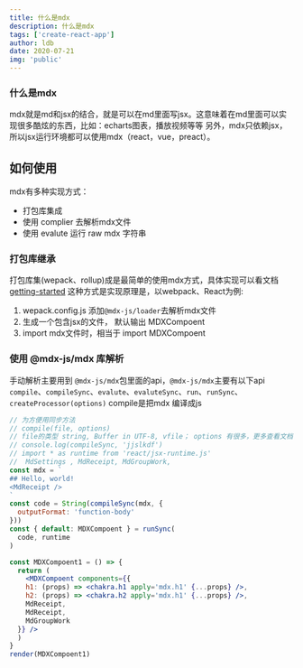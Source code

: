 ```yaml
---
title: 什么是mdx
description: 什么是mdx
tags: ['create-react-app']
author: ldb
date: 2020-07-21
img: 'public'
---
```


### 什么是mdx
mdx就是md和jsx的结合，就是可以在md里面写jsx。这意味着在md里面可以实现很多酷炫的东西，比如：echarts图表，播放视频等等
另外，mdx只依赖jsx，所以jsx运行环境都可以使用mdx（react，vue，preact）。

## 如何使用
mdx有多种实现方式：
- 打包库集成
- 使用 complier 去解析mdx文件
- 使用 evalute 运行 raw mdx 字符串

### 打包库继承

打包库集(wepack、rollup)成是最简单的使用mdx方式，具体实现可以看文档
[getting-started](https://mdxjs.com/docs/getting-started)
这种方式是实现原理是，以webpack、React为例:
1. wepack.config.js 添加`@mdx-js/loader`去解析mdx文件
2. 生成一个包含jsx的文件， 默认输出 MDXCompoent
3. import mdx文件时，相当于 import MDXCompoent

### 使用 @mdx-js/mdx 库解析
手动解析主要用到 `@mdx-js/mdx`包里面的api，`@mdx-js/mdx`主要有以下api
`compile`、`compileSync`、`evalute`、`evaluteSync`、`run`、`runSync`、`createProcessor(options)`
compile是把mdx 编译成js
```jsx manual=true
// 为方便用同步方法
// compile(file, options)
// file的类型 string, Buffer in UTF-8, vfile； options 有很多，更多查看文档
// console.log(compileSync, 'jjslkdf')
// import * as runtime from 'react/jsx-runtime.js'
//  MdSettings , MdReceipt, MdGroupWork,
const mdx = `
## Hello, world!
<MdReceipt />
`
const code = String(compileSync(mdx, {
  outputFormat: 'function-body'
}))
const { default: MDXCompoent } = runSync(
  code, runtime
)

const MDXCompoent1 = () => {
  return (
    <MDXCompoent components={{
    h1: (props) => <chakra.h1 apply='mdx.h1' {...props} />,
    h2: (props) => <chakra.h2 apply='mdx.h1' {...props} />,
    MdReceipt,
    MdReceipt,
    MdGroupWork
  }} />
  )
}
render(MDXCompoent1)

```
